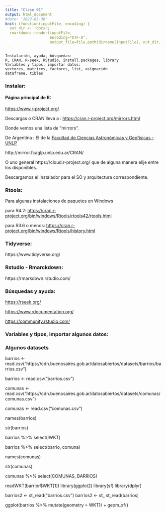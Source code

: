 ```yaml
---
title: "Clase 01"
output: html_document
#date: '2022-05-30'
knit: (function(inputFile, encoding) {
  out_dir <- 'docs';
  rmarkdown::render(inputFile,
                    encoding="UTF-8",
                    output_file=file.path(dirname(inputFile), out_dir, 'clase01.html')) })
---
```


```
Instalación, ayuda, búsquedas:
R, CRAN, R-seek, RStudio, install.packages, library
Variables y tipos, importar datos:
vectores, matrices, factores, list, asignación
dataframe, tibles
```


### Instalar:

#### Página principal de R:
[https://www.r-project.org/](https://www.r-project.org/)

Descargas o CRAN lleva a : [https://cran.r-project.org/mirrors.html](https://cran.r-project.org/mirrors.html)

Donde vemos una lista de "mirrors".

De Argentina : El de la [Facultad de Ciencias Astronómicas y Geofísicas - UNLP](https://www.fcaglp.unlp.edu.ar/)

http://mirror.fcaglp.unlp.edu.ar/CRAN/

O uno general https://cloud.r-project.org/ que de alguna manera elije entre los disponibles.

Descargamos el instalador para el SO y arquitectura correspondiente.


### Rtools:
Para algunas instalaciones de paquetes en Windows

para R4.2:
[https://cran.r-project.org/bin/windows/Rtools/rtools42/rtools.html](https://cran.r-project.org/bin/windows/Rtools/rtools42/rtools.html)

para R3.6 o menos:
[https://cran.r-project.org/bin/windows/Rtools/history.html](https://cran.r-project.org/bin/windows/Rtools/history.html)


### Tidyverse:
https://www.tidyverse.org/

### Rstudio - Rmarckdown:
https://rmarkdown.rstudio.com/

### Búsquedas y ayuda:

[https://rseek.org/](https://rseek.org/)

[https://www.rdocumentation.org/](https://www.rdocumentation.org/)

[https://community.rstudio.com/](https://community.rstudio.com/)

### Variables y tipos, importar algunos datos:


### Algunos datasets

barrios <- read.csv("https://cdn.buenosaires.gob.ar/datosabiertos/datasets/barrios/barrios.csv")

barrios <- read.csv("barrios.csv")

comunas <- read.csv("https://cdn.buenosaires.gob.ar/datosabiertos/datasets/comunas/comunas.csv")

comunas <- read.csv("comunas.csv")

names(barrios)

str(barrios)

barrios %>% select(!WKT)

barrios %>% select(barrio, comuna)

names(comunas)

str(comunas)

comunas %>% select(COMUNAS, BARRIOS)

readWKT(barrior$WKT[1])
library(ggplot2)
library(sf)
library(dplyr)

barrios2 <- st_read("barrios.csv")
barrios2 <- st_ st_read(barrios)



ggplot(barrios %>% mutate(geometry = WKT)) + 
geom_sf()

